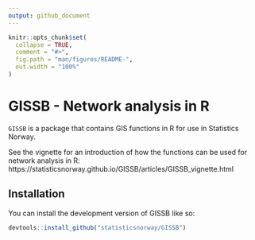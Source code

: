 ```yaml
---
output: github_document
---
```


<!-- README.md is generated from README.Rmd. Please edit that file -->

```r
knitr::opts_chunk$set(
  collapse = TRUE,
  comment = "#>",
  fig.path = "man/figures/README-",
  out.width = "100%"
)
```

# GISSB - Network analysis in R

<!-- badges: start -->
<!-- badges: end -->

`GISSB` is a package that contains GIS functions in R for use in Statistics Norway. 

See the vignette for an introduction of how the functions can be used for network analysis in R: https://statisticsnorway.github.io/GISSB/articles/GISSB_vignette.html

## Installation

You can install the development version of GISSB like so:

``` r
devtools::install_github("statisticsnorway/GISSB")
```

